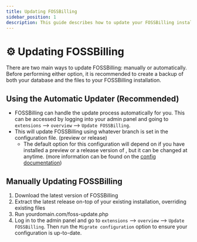 ```yaml
---
title: Updating FOSSBilling
sidebar_position: 1
description: This guide describes how to update your FOSSBilling installation.
---
```


# ⚙️ Updating FOSSBilling
There are two main ways to update FOSSBilling: manually or automatically.
Before performing either option, it is recommended to create a backup of both your database and the files to your FOSSBilling installation. 

## Using the Automatic Updater (Recommended) 

 - FOSSBilling can handle the update process automatically for you. This can be accessed by logging into your admin panel and going to `extensions` --> `overview` --> `Update FOSSBilling`. 
 - This will update FOSSBilling using whatever branch is set in the configuration file.  (preview or release) 
	 - The default option for this configuration will depend on if you have installed a preview or a release version of , but it can be changed at anytime. (more information can be found on the [config documentation](https://fossbilling.org/docs/customizing-fossbilling/config))

## Manually Updating FOSSBilling

 1. Download the latest version of FOSSBilling
 2. Extract the latest release on-top of your existing installation, overriding existing files
 3. Run yourdomain.com/foss-update.php
 4. Log in to the admin panel and go to `extensions` --> `overview` --> `Update FOSSBilling`.  Then run the `Migrate configuration` option to ensure your configuration is up-to-date.

